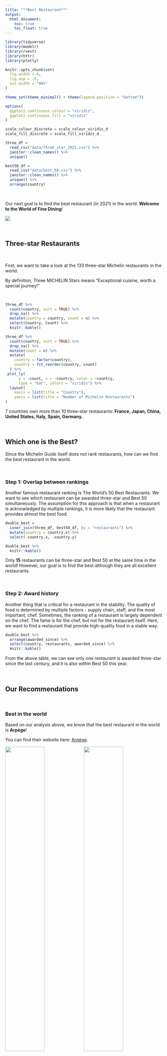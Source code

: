 ```yaml
---
title: "**Best Restaurant**"
output: 
  html_document:
    toc: true
    toc_float: true
---
```


```r
library(tidyverse)
library(modelr)
library(rvest)
library(httr)
library(plotly)

knitr::opts_chunk$set(
  fig.width = 6,
  fig.asp = .6,
  out.width = "90%"
)

theme_set(theme_minimal() + theme(legend.position = "bottom"))

options(
  ggplot2.continuous.colour = "viridis",
  ggplot2.continuous.fill = "viridis"
)

scale_colour_discrete = scale_colour_viridis_d
scale_fill_discrete = scale_fill_viridis_d
```


```r
three_df = 
  read_csv("data/three_star_2021.csv") %>% 
  janitor::clean_names() %>%
  unique() 
```

```r
best50_df =
  read_csv("data/best_50.csv") %>%
  janitor::clean_names() %>%
  unique() %>%
  arrange(country)
```

&nbsp;

Our next goal is to find the best restaurant (in 2021) in the world.
**Welcome to the World of Fine Dining**!

![](https://axwwgrkdco.cloudimg.io/v7/mtp-cf-images.s3-eu-west-1.amazonaws.com/images/max/ad9bcb42-56e4-4bd3-8f20-f70f8178ef88.jpg?width=1000)

&nbsp;

## **Three-star Restaurants**

&nbsp;

First, we want to take a look at the 133 three-star Michelin restaurants in the world.

By definition, Three MICHELIN Stars means "Exceptional cuisine, worth a special journey!"

&nbsp;

```r
three_df %>%
  count(country, sort = TRUE) %>%
  drop_na() %>%
  mutate(Country = country, Count = n) %>%
  select(Country, Count) %>%
  knitr::kable()

three_df %>%
  count(country, sort = TRUE) %>%
  drop_na() %>%
  mutate(count = n) %>%
  mutate(
    country = factor(country),
    country = fct_reorder(country, count)
  ) %>% 
 plot_ly(
      y = ~count, x = ~country, color = ~country,
      type = "bar", colors = "viridis") %>% 
  layout(
    xaxis = list(title = "Country"),
    yaxis = list(title = "Number of Michelin Restaurants")
)
```

7 countries own more than 10 three-star restaurants: **France, Japan, China, United States, Italy, Spain, Germany**.

&nbsp;

## **Which one is the Best?**

Since the Michelin Guide itself does not rank restaurants, how can we find the best
restaurant in the world.

&nbsp;

### Step 1: Overlap between rankings

Another famous restaurant ranking is The World's 50 Best Restaurants. We want to see which restaurant can be awarded three-star and Best 50 simultaneously. The assumption for this approach is that when a restaurant is acknowledged by multiple rankings, it is more likely that the restaurant provides almost the best food.

```r
double_best = 
  inner_join(three_df, best50_df, by = "restaurants") %>%
  mutate(country = country.x) %>%
  select(-country.x, -country.y)

double_best %>%
  knitr::kable()
```

Only **15** restaurants can be three-star and Best 50 at the same time in the world!
However, our goal is to find the best although they are all excellent restaurants.

&nbsp;

### Step 2: Award history

Another thing that is critical for a restaurant in the stability. The quality of food is determined by multiple factors - supply chain, staff, and the most important, chef. Sometimes, the ranking of a restaurant is largely dependent on the chef. The fame is for the chef, but not for the restaurant itself. Here, we want to find a restaurant that provide high-quality food in a stable way.

```r
double_best %>%
  arrange(awarded_since) %>%
  select(country, restaurants, awarded_since) %>%
  knitr::kable()
```

From the above table, we can see only one restaurant is awarded three-star since the last century, and it is also within Best 50 this year.

&nbsp;

## **Our Recommendations**

&nbsp;

### Best in the world

Based on our analysis above, we know that the best restaurant in the world is
**Arpège**!

You can find their website here: [Arpège](https://www.alain-passard.com/).

![](https://axwwgrkdco.cloudimg.io/v7/mtp-cf-images.s3-eu-west-1.amazonaws.com/images/max/ac44f41d-a032-491a-8d5e-e6fc1d6d1634.jpg?width=1000){width=50%}![](https://axwwgrkdco.cloudimg.io/v7/mtp-cf-images.s3-eu-west-1.amazonaws.com/images/max/974deb72-9570-4364-a390-abaa634b6036.jpg?width=1000){width=50%}

&nbsp;

### Best in NYC

It is hard for us to go to France to enjoy the best food in the world due to Covid-19. Fortunately, there is an absolutely excellent restaurant here in NYC.

**Le Bernardin**, three-star and Best 50, is awarded 3-star since 2006. Most importantly,
it is in 155 W 51st, very close to Columbia!

You can find their website here: [Le Bernardin](https://www.le-bernardin.com/home).

![](https://axwwgrkdco.cloudimg.io/v7/mtp-cf-images.s3-eu-west-1.amazonaws.com/images/max/b0adcfa7-10a1-4af8-8229-568adecd0ba0.jpg?width=1000){width=50%}![](https://axwwgrkdco.cloudimg.io/v7/mtp-cf-images.s3-eu-west-1.amazonaws.com/images/max/c037e587-1678-4683-a8f3-d3348643ef89.jpg?width=1000){width=50%}

